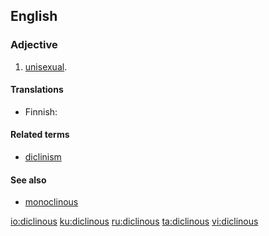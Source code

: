 ==English==

===Adjective===
{{en-adj|-}}

# {{context|botany|dated|lang=en}} [[unisexual]].

====Translations====
{{trans-top|having stamens and pistils in different flowers}}
* Finnish: {{t|fi|yksineuvoinen}}
{{trans-mid}}
{{trans-bottom}}

====Related terms====
* [[diclinism]]

====See also====
* [[monoclinous]]

[[io:diclinous]]
[[ku:diclinous]]
[[ru:diclinous]]
[[ta:diclinous]]
[[vi:diclinous]]